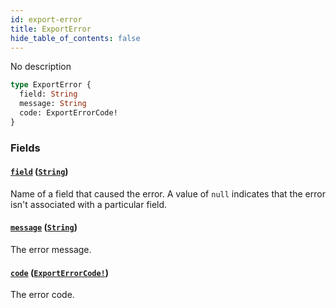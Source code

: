 ```yaml
---
id: export-error
title: ExportError
hide_table_of_contents: false
---
```


No description

```graphql
type ExportError {
  field: String
  message: String
  code: ExportErrorCode!
}
```

### Fields

#### [`field`](#) ([`String`](../../../developer/api-reference/scalars/string))

Name of a field that caused the error. A value of `null` indicates that the error isn't associated with a particular field.

#### [`message`](#) ([`String`](../../../developer/api-reference/scalars/string))

The error message.

#### [`code`](#) ([`ExportErrorCode!`](../../../developer/api-reference/enums/export-error-code))

The error code.
